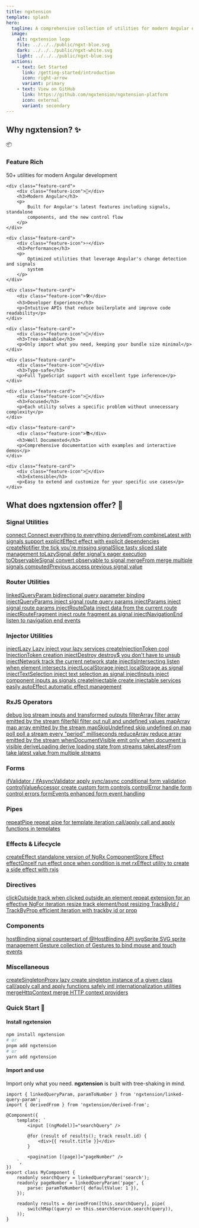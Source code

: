 ```yaml
---
title: ngxtension
template: splash
hero:
  tagline: A comprehensive collection of utilities for modern Angular development.
  image:
    alt: ngxtension logo
    file: ../../../public/ngxt-blue.svg
    dark: ../../../public/ngxt-white.svg
    light: ../../../public/ngxt-blue.svg
  actions:
    - text: Get Started
      link: /getting-started/introduction
      icon: right-arrow
      variant: primary
    - text: View on GitHub
      link: https://github.com/ngxtension/ngxtension-platform
      icon: external
      variant: secondary
---
```


## Why ngxtension? ✨

<div class="features-grid">
	<div class="feature-card">
		<div class="feature-icon">📦</div>
		<h3>Feature Rich</h3>
		<p>50+ utilities for modern Angular development</p>
	</div>

    <div class="feature-card">
    	<div class="feature-icon">🚀</div>
    	<h3>Modern Angular</h3>
    	<p>
    		Built for Angular's latest features including signals, standalone
    		components, and the new control flow
    	</p>
    </div>

    <div class="feature-card">
    	<div class="feature-icon">⚡</div>
    	<h3>Performance</h3>
    	<p>
    		Optimized utilities that leverage Angular's change detection and signals
    		system
    	</p>
    </div>

    <div class="feature-card">
    	<div class="feature-icon">🛠️</div>
    	<h3>Developer Experience</h3>
    	<p>Intuitive APIs that reduce boilerplate and improve code readability</p>
    </div>

    <div class="feature-card">
    	<div class="feature-icon">🌳</div>
    	<h3>Tree-shakable</h3>
    	<p>Only import what you need, keeping your bundle size minimal</p>
    </div>

    <div class="feature-card">
    	<div class="feature-icon">🔄</div>
    	<h3>Type-safe</h3>
    	<p>Full TypeScript support with excellent type inference</p>
    </div>

    <div class="feature-card">
    	<div class="feature-icon">🎯</div>
    	<h3>Focused</h3>
    	<p>Each utility solves a specific problem without unnecessary complexity</p>
    </div>

    <div class="feature-card">
    	<div class="feature-icon">📚</div>
    	<h3>Well Documented</h3>
    	<p>Comprehensive documentation with examples and interactive demos</p>
    </div>

    <div class="feature-card">
    	<div class="feature-icon">🔌</div>
    	<h3>Extensible</h3>
    	<p>Easy to extend and customize for your specific use cases</p>
    </div>

</div>

## What does **ngxtension** offer? 🚀

### Signal Utilities

<div class="utilities-grid">
	<a href="/utilities/signals/connect/" class="utility-card">
		<span class="utility-name">connect</span>
		<span class="utility-desc">Connect everything to everything</span>
	</a>
	<a href="/utilities/signals/derived-from/" class="utility-card">
		<span class="utility-name">derivedFrom</span>
		<span class="utility-desc">combineLatest with signals support</span>
	</a>
	<a href="/utilities/signals/explicit-effect/" class="utility-card">
		<span class="utility-name">explicitEffect</span>
		<span class="utility-desc">effect with explicit dependencies</span>
	</a>
	<a href="/utilities/signals/create-notifier/" class="utility-card">
		<span class="utility-name">createNotifier</span>
		<span class="utility-desc">the tick you're missing</span>
	</a>
	<a href="/utilities/signals/signal-slice/" class="utility-card">
		<span class="utility-name">signalSlice</span>
		<span class="utility-desc">tasty sliced state management</span>
	</a>
	<a href="/utilities/signals/to-lazy-signal/" class="utility-card">
		<span class="utility-name">toLazySignal</span>
		<span class="utility-desc">defer signal's eager execution</span>
	</a>
	<a href="/utilities/signals/to-observable-signal/" class="utility-card">
		<span class="utility-name">toObservableSignal</span>
		<span class="utility-desc">convert observable to signal</span>
	</a>
	<a href="/utilities/signals/merge-from/" class="utility-card">
		<span class="utility-name">mergeFrom</span>
		<span class="utility-desc">merge multiple signals</span>
	</a>
	<a href="/utilities/signals/computed-previous/" class="utility-card">
		<span class="utility-name">computedPrevious</span>
		<span class="utility-desc">access previous signal value</span>
	</a>
</div>

### Router Utilities

<div class="utilities-grid">
	<a href="/utilities/injectors/linked-query-param/" class="utility-card">
		<span class="utility-name">linkedQueryParam</span>
		<span class="utility-desc">bidirectional query parameter binding</span>
	</a>
	<a href="/utilities/injectors/inject-query-params/" class="utility-card">
		<span class="utility-name">injectQueryParams</span>
		<span class="utility-desc">inject signal route query params</span>
	</a>
	<a href="/utilities/injectors/inject-params/" class="utility-card">
		<span class="utility-name">injectParams</span>
		<span class="utility-desc">inject signal route params</span>
	</a>
	<a href="/utilities/injectors/inject-route-data/" class="utility-card">
		<span class="utility-name">injectRouteData</span>
		<span class="utility-desc">inject data from the current route</span>
	</a>
	<a href="/utilities/injectors/inject-route-fragment/" class="utility-card">
		<span class="utility-name">injectRouteFragment</span>
		<span class="utility-desc">inject route fragment as signal</span>
	</a>
	<a href="/utilities/injectors/navigation-end/" class="utility-card">
		<span class="utility-name">injectNavigationEnd</span>
		<span class="utility-desc">listen to navigation end events</span>
	</a>
</div>

### Injector Utilities

<div class="utilities-grid">
	<a href="/utilities/injectors/inject-lazy/" class="utility-card">
		<span class="utility-name">injectLazy</span>
		<span class="utility-desc">Lazy inject your lazy services</span>
	</a>
	<a href="/utilities/injectors/create-injection-token/" class="utility-card">
		<span class="utility-name">createInjectionToken</span>
		<span class="utility-desc">cool InjectionToken creation</span>
	</a>
	<a href="/utilities/injectors/inject-destroy/" class="utility-card">
		<span class="utility-name">injectDestroy</span>
		<span class="utility-desc">destroy$ you don't have to unsub</span>
	</a>
	<a href="/utilities/injectors/inject-network/" class="utility-card">
		<span class="utility-name">injectNetwork</span>
		<span class="utility-desc">track the current network state</span>
	</a>
	<a href="/utilities/injectors/inject-is-intersecting/" class="utility-card">
		<span class="utility-name">injectIsIntersecting</span>
		<span class="utility-desc">listen when element intersects</span>
	</a>
	<a href="/utilities/injectors/inject-local-storage/" class="utility-card">
		<span class="utility-name">injectLocalStorage</span>
		<span class="utility-desc">inject localStorage as signal</span>
	</a>
	<a href="/utilities/injectors/inject-text-selection/" class="utility-card">
		<span class="utility-name">injectTextSelection</span>
		<span class="utility-desc">inject text selection as signal</span>
	</a>
	<a href="/utilities/injectors/inject-inputs/" class="utility-card">
		<span class="utility-name">injectInputs</span>
		<span class="utility-desc">inject component inputs as signals</span>
	</a>
	<a href="/utilities/injectors/create-injectable/" class="utility-card">
		<span class="utility-name">createInjectable</span>
		<span class="utility-desc">create injectable services easily</span>
	</a>
	<a href="/utilities/injectors/auto-effect/" class="utility-card">
		<span class="utility-name">autoEffect</span>
		<span class="utility-desc">automatic effect management</span>
	</a>
</div>

### RxJS Operators

<div class="utilities-grid">
	<a href="/utilities/operators/debug/" class="utility-card">
		<span class="utility-name">debug</span>
		<span class="utility-desc">log stream inputs and transformed outputs</span>
	</a>
	<a href="/utilities/operators/filter-array/" class="utility-card">
		<span class="utility-name">filterArray</span>
		<span class="utility-desc">filter array emitted by the stream</span>
	</a>
	<a href="/utilities/operators/filter-nil/" class="utility-card">
		<span class="utility-name">filterNil</span>
		<span class="utility-desc">filter out null and undefined values</span>
	</a>
	<a href="/utilities/operators/map-array/" class="utility-card">
		<span class="utility-name">mapArray</span>
		<span class="utility-desc">map array emitted by the stream</span>
	</a>
	<a href="/utilities/operators/map-skip-undefined/" class="utility-card">
		<span class="utility-name">mapSkipUndefined</span>
		<span class="utility-desc">skip undefined on map</span>
	</a>
	<a href="/utilities/operators/poll/" class="utility-card">
		<span class="utility-name">poll</span>
		<span class="utility-desc">poll a stream every "period" milliseconds</span>
	</a>
	<a href="/utilities/operators/reduce-array/" class="utility-card">
		<span class="utility-name">reduceArray</span>
		<span class="utility-desc">reduce array emitted by the stream</span>
	</a>
	<a href="/utilities/operators/when-document-visible/" class="utility-card">
		<span class="utility-name">whenDocumentVisible</span>
		<span class="utility-desc">emit only when document is visible</span>
	</a>
	<a href="/utilities/operators/derive-loading/" class="utility-card">
		<span class="utility-name">deriveLoading</span>
		<span class="utility-desc">derive loading state from streams</span>
	</a>
	<a href="/utilities/operators/take-latest-from/" class="utility-card">
		<span class="utility-name">takeLatestFrom</span>
		<span class="utility-desc">take latest value from multiple streams</span>
	</a>
</div>

### Forms

<div class="utilities-grid">
	<a href="/utilities/forms/if-validator/" class="utility-card">
		<span class="utility-name">ifValidator / ifAsyncValidator</span>
		<span class="utility-desc">
			apply sync/async conditional form validation
		</span>
	</a>
	<a href="/utilities/forms/control-value-accessor/" class="utility-card">
		<span class="utility-name">controlValueAccessor</span>
		<span class="utility-desc">create custom form controls</span>
	</a>
	<a href="/utilities/forms/control-error/" class="utility-card">
		<span class="utility-name">controlError</span>
		<span class="utility-desc">handle form control errors</span>
	</a>
	<a href="/utilities/forms/form-events/" class="utility-card">
		<span class="utility-name">formEvents</span>
		<span class="utility-desc">enhanced form event handling</span>
	</a>
</div>

### Pipes

<div class="utilities-grid">
	<a href="/utilities/pipes/repeat-pipe/" class="utility-card">
		<span class="utility-name">repeatPipe</span>
		<span class="utility-desc">repeat pipe for template iteration</span>
	</a>
	<a href="/utilities/pipes/call-apply/" class="utility-card">
		<span class="utility-name">call/apply</span>
		<span class="utility-desc">call and apply functions in templates</span>
	</a>
</div>

### Effects & Lifecycle

<div class="utilities-grid">
	<a href="/utilities/stores/create-effect/" class="utility-card">
		<span class="utility-name">createEffect</span>
		<span class="utility-desc">
			standalone version of NgRx ComponentStore Effect
		</span>
	</a>
	<a href="/utilities/effects/effect-once-if/" class="utility-card">
		<span class="utility-name">effectOnceIf</span>
		<span class="utility-desc">run effect once when condition is met</span>
	</a>
	<a href="/utilities/operators/rx-effect/" class="utility-card">
		<span class="utility-name">rxEffect</span>
		<span class="utility-desc">utility to create a side effect with rxjs</span>
	</a>
</div>

### Directives

<div class="utilities-grid">
	<a href="/utilities/directives/click-outside/" class="utility-card">
		<span class="utility-name">clickOutside</span>
		<span class="utility-desc">track when clicked outside an element</span>
	</a>
	<a href="/utilities/directives/repeat/" class="utility-card">
		<span class="utility-name">repeat</span>
		<span class="utility-desc">extension for an effective NgFor iteration</span>
	</a>
	<a href="/utilities/directives/resize/" class="utility-card">
		<span class="utility-name">resize</span>
		<span class="utility-desc">track element/host resizing</span>
	</a>
	<a href="/utilities/directives/trackby-id-prop/" class="utility-card">
		<span class="utility-name">TrackById / TrackByProp</span>
		<span class="utility-desc">
			efficient iteration with trackby id or prop
		</span>
	</a>
</div>

### Components

<div class="utilities-grid">
	<a href="/utilities/components/host-binding/" class="utility-card">
		<span class="utility-name">hostBinding</span>
		<span class="utility-desc">signal counterpart of @HostBinding API</span>
	</a>
	<a href="/utilities/components/svg-sprite/" class="utility-card">
		<span class="utility-name">svgSprite</span>
		<span class="utility-desc">SVG sprite management</span>
	</a>
	<a href="/utilities/gesture/intro/" class="utility-card">
		<span class="utility-name">Gesture</span>
		<span class="utility-desc">
			collection of Gestures to bind mouse and touch events
		</span>
	</a>
</div>

### Miscellaneous

<div class="utilities-grid">
	<a href="/utilities/miscellaneous/singleton-proxy/" class="utility-card">
		<span class="utility-name">createSingletonProxy</span>
		<span class="utility-desc">
			lazy create singleton instance of a given class
		</span>
	</a>
	<a href="/utilities/miscellaneous/call-apply/" class="utility-card">
		<span class="utility-name">call/apply</span>
		<span class="utility-desc">call and apply functions safely</span>
	</a>
	<a href="/utilities/intl/intl/" class="utility-card">
		<span class="utility-name">intl</span>
		<span class="utility-desc">internationalization utilities</span>
	</a>
	<a href="/utilities/http/merge-http-context/" class="utility-card">
		<span class="utility-name">mergeHttpContext</span>
		<span class="utility-desc">merge HTTP context providers</span>
	</a>
</div>

### Quick Start 🚀

#### Install ngxtension

```bash
npm install ngxtension
# or
pnpm add ngxtension
# or
yarn add ngxtension
```

#### Import and use

Import only what you need. **ngxtension** is built with tree-shaking in mind.

```angular-ts
import { linkedQueryParam, paramToNumber } from 'ngxtension/linked-query-param';
import { derivedFrom } from 'ngxtension/derived-from';

@Component({
	template: `
		<input [(ngModel)]="searchQuery" />

		@for (result of results(); track result.id) {
			<div>{{ result.title }}</div>
		}

		<pagination [(page)]="pageNumber" />
	`,
})
export class MyComponent {
	readonly searchQuery = linkedQueryParam('search');
	readonly pageNumber = linkedQueryParam('page', {
		parse: paramToNumber({ defaultValue: 1 }),
	});

	readonly results = derivedFrom([this.searchQuery], pipe(
		switchMap((query) => this.searchService.search(query)),
	));
}
```
